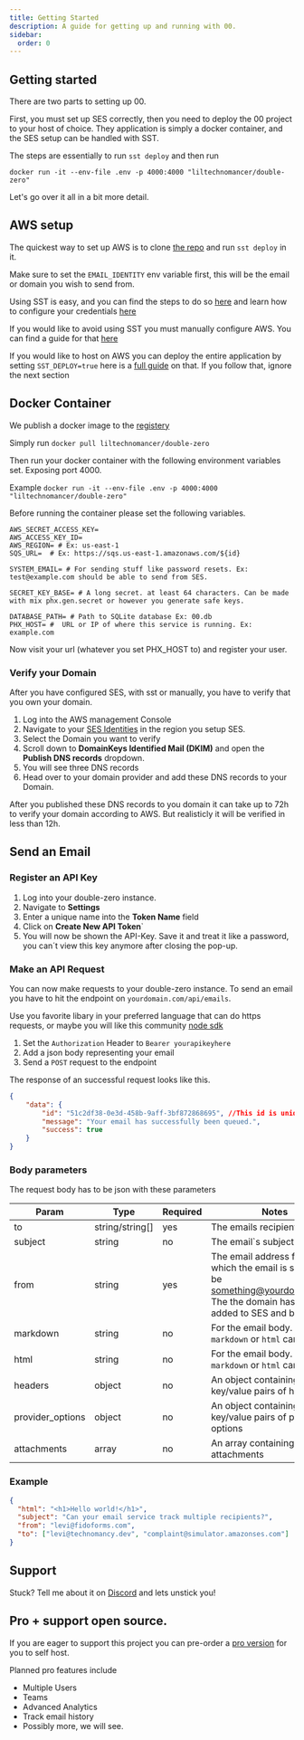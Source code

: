 ```yaml
---
title: Getting Started
description: A guide for getting up and running with 00.
sidebar:
  order: 0
---
```


## Getting started

There are two parts to setting up 00.

First, you must set up SES correctly, then you need to deploy the 00 project to your host of choice. They application is simply a docker container, and the SES setup can be handled with SST.

The steps are essentially to run `sst deploy` and then run
```
docker run -it --env-file .env -p 4000:4000 "liltechnomancer/double-zero"
```

Let's go over it all in a bit more detail.

## AWS setup

The quickest way to set up AWS is to clone [the repo](https://github.com/technomancy-dev/00) and run `sst deploy` in it.

Make sure to set the `EMAIL_IDENTITY` env variable first, this will be the email or domain you wish to send from.

Using SST is easy, and you can find the steps to do so [here](https://ion.sst.dev/docs/reference/cli) and learn how to configure your credentials [here](https://docs.sst.dev/advanced/iam-credentials#loading-from-a-file)

If you would like to avoid using SST you must manually configure AWS.
You can find a guide for that [here](https://github.com/technomancy-dev/00/wiki/Setting-up-AWS-without-SST)

If you would like to host on AWS you can deploy the entire application by setting `SST_DEPLOY=true` here is a [full guide](https://github.com/technomancy-dev/00/wiki/Hosting-on-AWS-with-SST) on that. If you follow that, ignore the next section

## Docker Container

We publish a docker image to the [registery](https://hub.docker.com/r/liltechnomancer/double-zero)

Simply run `docker pull liltechnomancer/double-zero`

Then run your docker container with the following environment variables set. Exposing port 4000.

Example `docker run -it --env-file .env -p 4000:4000 "liltechnomancer/double-zero"`

Before running the container please set the following variables.
```
AWS_SECRET_ACCESS_KEY=
AWS_ACCESS_KEY_ID=
AWS_REGION= # Ex: us-east-1
SQS_URL=  # Ex: https://sqs.us-east-1.amazonaws.com/${id}

SYSTEM_EMAIL= # For sending stuff like password resets. Ex: test@example.com should be able to send from SES.

SECRET_KEY_BASE= # A long secret. at least 64 characters. Can be made with mix phx.gen.secret or however you generate safe keys.

DATABASE_PATH= # Path to SQLite database Ex: 00.db
PHX_HOST= #  URL or IP of where this service is running. Ex: example.com
```

Now visit your url (whatever you set PHX_HOST to) and register your user.

### Verify your Domain
After you have configured SES, with sst or manually, you have to verify that you own your domain.

1. Log into the AWS management Console
2. Navigate to your [SES Identities](https://us-east-1.console.aws.amazon.com/ses/home?region=us-east-1#/identities) in the region you setup SES.
3. Select the Domain you want to verify
4. Scroll down to **DomainKeys Identified Mail (DKIM)** and open the **Publish DNS records** dropdown.
5. You will see three DNS records
6. Head over to your domain provider and add these DNS records to your Domain.

After you published these DNS records to you domain it can take up to 72h to verify your domain according to AWS. But realisticly it will be verified in less than 12h.


## Send an Email

### Register an API Key

1. Log into your double-zero instance.
2. Navigate to **Settings**
3. Enter a unique name into the **Token Name** field
4. Click on **Create New API Token**`
5. You will now be shown the API-Key. Save it and treat it like a password, you can´t view this key anymore after closing the pop-up.

### Make an API Request
You can now make requests to your double-zero instance.
To send an email you have to hit the endpoint  on `yourdomain.com/api/emails`.

Use you favorite libary in your preferred language that can do https requests, or maybe you will like this community [node sdk](https://www.npmjs.com/package/00-js)

1. Set the `Authorization` Header to `Bearer yourapikeyhere`
2. Add a json body representing your email
3. Send a `POST` request to the endpoint

The response of an successful request looks like this.
```json
{
    "data": {
        "id": "51c2df38-0e3d-458b-9aff-3bf872868695", //This id is unique for every request
        "message": "Your email has successfully been queued.",
        "success": true
    }
}
```

### Body parameters
The request body has to be json with these parameters

| Param            | Type            | Required | Notes                                                                                                                                    |
|------------------|-----------------|----------|------------------------------------------------------------------------------------------------------------------------------------------|
| to               | string/string[] | yes      | The emails recipient(s)                                                                                                                  |
| subject          | string          | no       | The email`s subject field                                                                                                                |
| from             | string          | yes      | The email address from which the email is sent. Must be something@yourdomain.com. The the domain has to be added to SES and be verified. |
| markdown         | string          | no       | For the email body. Either `markdown` or `html` can be used.                                                                             |
| html             | string          | no       | For the email body. Either `markdown` or `html` can be used.                                                                             |
| headers          | object          | no       | An object containing key/value pairs of headers                                                                                          |
| provider_options | object          | no       | An object containing key/value pairs of provider options                                                                                 |
| attachments      | array           | no       | An array containing attachments                                                                                                          |


### Example

```json
{
  "html": "<h1>Hello world!</h1>",
  "subject": "Can your email service track multiple recipients?",
  "from": "levi@fidoforms.com",
  "to": ["levi@technomancy.dev", "complaint@simulator.amazonses.com"]
}
```


## Support
Stuck? Tell me about it on [Discord](https://discord.gg/6r7Qtf754K) and lets unstick you!

## Pro + support open source.

If you are eager to support this project you can pre-order a [pro version](https://buy.stripe.com/5kA3dV5W1aBgaUo28e?prefilled_promo_code=EARLYBIRD) for you to self host.

Planned pro features include

* Multiple Users
* Teams
* Advanced Analytics
* Track email history
* Possibly more, we will see.

